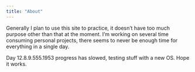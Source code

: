 ```yaml
---
title: "About"
---
```


Generally I plan to use this site to practice, it doesn't have too much purpose other than that at the moment. I'm working on several time consuming personal projects, there seems to never be enough time for everything in a single day.

Day 12.8.9.555.1953 progress has slowed, testing stuff with a new OS. Hope it works. 
